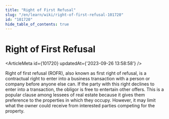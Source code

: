 ```yaml
---
title: "Right of First Refusal"
slug: "/en/learn/wiki/right-of-first-refusal-101720"
id: "101720"
hide_table_of_contents: true
---
```



# Right of First Refusal

<ArticleMeta id={101720} updatedAt={'2023-09-26 13:58:58'} />
<div className='border-solid border-b border-t-0 my-4 border-[var(--ifm-color-gray-300)]' />

Right of first refusal (ROFR), also known as first right of refusal, is a contractual right to enter into a business transaction with a person or company before anyone else can. If the party with this right declines to enter into a transaction, the obligor is free to entertain other offers. This is a popular clause among lessees of real estate because it gives them preference to the properties in which they occupy. However, it may limit what the owner could receive from interested parties competing for the property.
